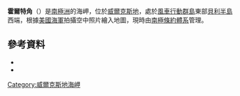 {{coord|66|17|S|110|30|E|source:GNIS|display=title}}

'''霍爾特角'''（{{lang-en|Holt Point}}）是[[南極洲|南極洲]]的海岬，位於[[威爾克斯地|威爾克斯地]]，處於[[風車行動群島|風車行動群島]]東部[[貝利半島|貝利半島]]西端，根據[[美國海軍|美國海軍]]拍攝空中照片繪入地圖，現時由[[南極條約體系|南極條約體系]]管理。

==參考資料==
*{{cite gnis | type = antarid | id = 6933| name = Holt Point | accessdate = 2012-06-22}}
*{{usgs-gazetteer|id=6933}}

{{DEFAULTSORT:Holt Point}}
[[Category:威爾克斯地海岬|Category:威爾克斯地海岬]]


{{WilkesLand-geo-stub}}